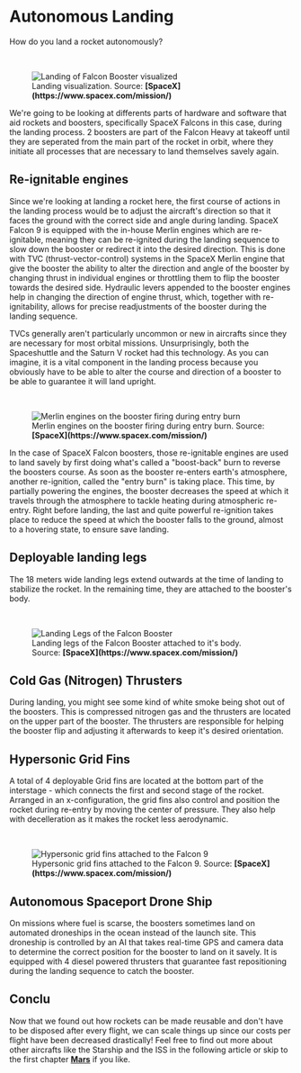 
# Autonomous Landing

How do you land a rocket autonomously?

<br />
<figure>
<Image src={require(".//../../../../resources/images/landing.jpg")} alt="Landing of Falcon Booster visualized" />
<figcaption>Landing visualization. Source: <strong>[SpaceX](https://www.spacex.com/mission/)</strong></figcaption>
</figure>

We're going to be looking at differents parts of hardware and software that aid rockets and boosters, specifically SpaceX Falcons in this case, during the landing process.
2 boosters are part of the Falcon Heavy at takeoff until they are seperated from the main part of the rocket in orbit, where they initiate all processes that are necessary to land themselves savely again.


## Re-ignitable engines
Since we're looking at landing a rocket here, the first course of actions in the landing process would be to adjust the aircraft's direction so that it faces the ground with the correct side and angle during landing. SpaceX Falcon 9 is equipped with the in-house Merlin engines which are re-ignitable, meaning they can be re-ignited during the landing sequence to slow down the booster or redirect it into the desired direction. This is done with TVC (thrust-vector-control) systems in the SpaceX Merlin engine that give the booster the ability to alter the direction and angle of the booster by changing thrust in individual engines or throttling them to flip the booster towards the desired side. Hydraulic levers appended to the booster engines help in changing the direction of engine thrust, which, together with re-ignitability, allows for precise readjustments of the booster during the landing sequence.

TVCs generally aren't particularly uncommon or new in aircrafts since they are necessary for most orbital missions. Unsurprisingly, both the Spaceshuttle and the Saturn V rocket had this technology. As you can imagine, it is a vital component in the landing process because you obviously have to be able to alter the course and direction of a booster to be able to guarantee it will land upright.

<br />
<figure>
<Image src={require(".//../../../../resources/images/entryburn.png")} alt="Merlin engines on the booster firing during entry burn" />
<figcaption>Merlin engines on the booster firing during entry burn. Source: <strong>[SpaceX](https://www.spacex.com/mission/)</strong></figcaption>
</figure>

In the case of SpaceX Falcon boosters, those re-ignitable engines are used to land savely by first doing what's called a "boost-back" burn to reverse the boosters course. As soon as the booster re-enters earth's atmosphere, another re-ignition, called the "entry burn" is taking place. This time, by partially powering the engines, the booster decreases the speed at which it travels through the atmosphere to tackle heating during atmospheric re-entry. Right before landing, the last and quite powerful re-ignition takes place to reduce the speed at which the booster falls to the ground, almost to a hovering state, to ensure save landing.

## Deployable landing legs
The 18 meters wide landing legs extend outwards at the time of landing to stabilize the rocket. In the remaining time, they are attached to the booster's body.

<br />
<figure>
<Image src={require(".//../../../../resources/images/landinglegs.jpg")} alt="Landing Legs of the Falcon Booster" />
<figcaption>Landing legs of the Falcon Booster attached to it's body. Source: <strong>[SpaceX](https://www.spacex.com/mission/)</strong></figcaption>
</figure>

## Cold Gas (Nitrogen) Thrusters
During landing, you might see some kind of white smoke being shot out of the boosters. This is compressed nitrogen gas and the thrusters are located on the upper part of the booster. The thrusters are responsible for helping the booster flip and adjusting it afterwards to keep it's desired orientation.

## Hypersonic Grid Fins
A total of 4 deployable Grid fins are located at the bottom part of the interstage - which connects the first and second stage of the rocket. Arranged in an x-configuration, the grid fins also control and position the rocket during re-entry by moving the center of pressure. They also help with decelleration as it makes the rocket less aerodynamic.

<br />
<figure>
<Image src={require(".//../../../../resources/images/landingfins.png")} alt="Hypersonic grid fins attached to the Falcon 9" />
<figcaption>Hypersonic grid fins attached to the Falcon 9. Source: <strong>[SpaceX](https://www.spacex.com/mission/)</strong></figcaption>
</figure>

## Autonomous Spaceport Drone Ship
On missions where fuel is scarse, the boosters sometimes land on automated droneships in the ocean instead of the launch site. This droneship is controlled by an AI that takes real-time GPS and camera data to determine the correct position for the booster to land on it savely. It is equipped with 4 diesel powered thrusters that guarantee fast repositioning during the landing sequence to catch the booster.

## Conclu
Now that we found out how rockets can be made reusable and don't have to be disposed after every flight, we can scale things up since our costs per flight have been decreased drastically! Feel free to find out more about other aircrafts like the Starship and the ISS in the following article or skip to the first chapter <strong>[Mars](https://www.google.com)</strong> if you like.

<Analytics />